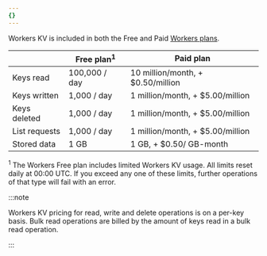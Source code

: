 ```yaml
---
{}
---
```



Workers KV is included in both the Free and Paid [Workers plans](/workers/platform/pricing/).

|               | Free plan<sup>1</sup> | Paid plan                         |
| ------------- | --------------------- | --------------------------------- |
| Keys read     | 100,000 / day         | 10 million/month, + $0.50/million |
| Keys written  | 1,000 / day           | 1 million/month, + $5.00/million  |
| Keys deleted  | 1,000 / day           | 1 million/month, + $5.00/million  |
| List requests | 1,000 / day           | 1 million/month, + $5.00/million  |
| Stored data   | 1 GB                  | 1 GB, + $0.50/ GB-month           |

<sup>1</sup> The Workers Free plan includes limited Workers KV usage. All limits
reset daily at 00:00 UTC. If you exceed any one of these limits, further
operations of that type will fail with an error.

:::note

Workers KV pricing for read, write and delete operations is on a per-key basis. Bulk read operations
are billed by the amount of keys read in a bulk read operation.

:::
